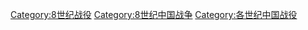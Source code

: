 [[Category:8世纪战役|Category:8世纪战役]]
[[Category:8世纪中国战争|Category:8世纪中国战争]]
[[Category:各世纪中国战役|Category:各世纪中国战役]]